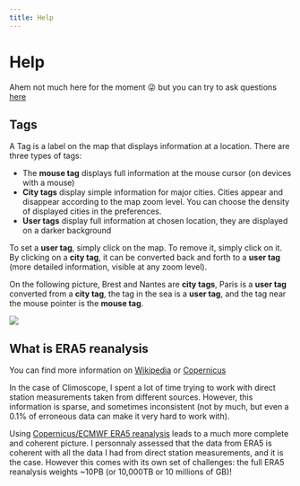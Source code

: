 ```yaml
---
title: Help
---
```


# Help

Ahem not much here for the moment 😜 but you can try to ask questions [here](../contact.html)

## Tags

A Tag is a label on the map that displays information at a location. There are three types of tags:

- The **mouse tag** displays full information at the mouse cursor (on devices with a mouse)
- **City tags** display simple information for major cities. Cities appear and disappear according to the map zoom level. You
  can choose the density of displayed cities in the preferences.
- **User tags** display full information at chosen location, they are displayed on a darker background

To set a **user tag**, simply click on the map. To remove it, simply click on it. By clicking on a **city tag**, it can be
converted back and forth to a **user tag** (more detailed information, visible at any zoom level).

On the following picture, Brest and Nantes are **city tags**, Paris is a **user tag** converted from a **city tag**, the tag in the sea
is a **user tag**, and the tag near the mouse pointer is the **mouse tag**.

<img src="/src/assets/tags.png" />

## What is ERA5 reanalysis

You can find more information on [Wikipedia](https://en.wikipedia.org/wiki/Atmospheric_reanalysis) or [Copernicus](https://climate.copernicus.eu/climate-reanalysis)

In the case of Climoscope, I spent a lot of time trying to work with direct station measurements taken from different sources.
However, this information is sparse, and sometimes inconsistent (not by much, but even a 0.1% of erroneous data
can make it very hard to work with).

Using [Copernicus/ECMWF ERA5 reanalysis](https://cds.climate.copernicus.eu/cdsapp#!/dataset/reanalysis-era5-single-levels?tab=overview) leads to
a much more complete and coherent picture. I personnaly assessed that the data from ERA5 is coherent with all the data I had from direct station
measurements, and it is the case. However this comes with its own set of challenges:
the full ERA5 reanalysis weights ~10PB (or 10,000TB or 10 millions of GB)!
